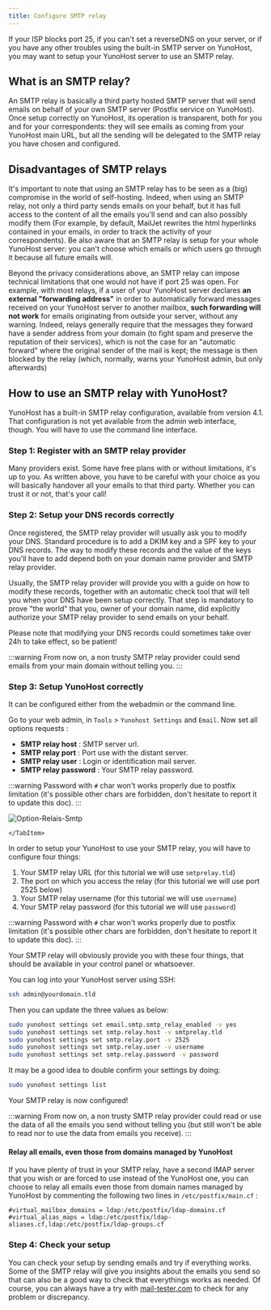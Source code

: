 ```yaml
---
title: Configure SMTP relay
---
```



If your ISP blocks port 25, if you can't set a reverseDNS on your server, or if you have any other troubles using the built-in SMTP server on YunoHost, you may want to setup your YunoHost server to use an SMTP relay.

## What is an SMTP relay?

An SMTP relay is basically a third party hosted SMTP server that will send emails on behalf of your own SMTP server (Postfix service on YunoHost).
Once setup correctly on YunoHost, its operation is transparent, both for you and for your correspondents: they will see emails as coming from your YunoHost main URL, but all the sending will be delegated to the SMTP relay you have chosen and configured.

## <FAIcon icon="fa-exclamation-triangle"/> Disadvantages of SMTP relays

It's important to note that using an SMTP relay has to be seen as a (big) compromise in the world of self-hosting. Indeed, when using an SMTP relay, not only a third party sends emails on your behalf, but it has full access to the content of all the emails you'll send and can also possibly modify them (For example, by default, MailJet rewrites the html hyperlinks contained in your emails, in order to track the activity of your correspondents). Be also aware that an SMTP relay is setup for your whole YunoHost server: you can't choose which emails or which users go through it because all future emails will.

Beyond the privacy considerations above, an SMTP relay can impose technical limitations that one would not have if port 25 was open. For example, with most relays, if a user of your YunoHost server declares **an external "forwarding address"** in order to automatically forward messages received on your YunoHost server to another mailbox, **such forwarding will not work** for emails originating from outside your server, without any warning. Indeed, relays generally require that the messages they forward have a sender address from your domain (to fight spam and preserve the reputation of their services), which is not the case for an "automatic forward" where the original sender of the mail is kept; the message is then blocked by the relay (which, normally, warns your YunoHost admin, but only afterwards)

## How to use an SMTP relay with YunoHost?

YunoHost has a built-in SMTP relay configuration, available from version 4.1. That configuration is not yet available from the admin web interface, though. You will have to use the command line interface.

### Step 1: Register with an SMTP relay provider

Many providers exist. Some have free plans with or without limitations, it's up to you. As written above, you have to be careful with your choice as you will basically handover all your emails to that third party. Whether you can trust it or not, that's your call!

### Step 2: Setup your DNS records correctly

Once registered, the SMTP relay provider will usually ask you to modify your DNS.
Standard procedure is to add a DKIM key and a SPF key to your DNS records.
The way to modify these records and the value of the keys you'll have to add depend both on your domain name provider and SMTP relay provider.

Usually, the SMTP relay provider will provide you with a guide on how to modify these records, together with an automatic check tool that will tell you when your DNS have been setup correctly. That step is mandatory to prove "the world" that you, owner of your domain name, did explicitly authorize your SMTP relay provider to send emails on your behalf.

Please note that modifying your DNS records could sometimes take over 24h to take effect, so be patient!

:::warning
<FAIcon icon="fa-exclamation-triangle"/> From now on, a non trusty SMTP relay provider could send emails from your main domain without telling you.
:::

### Step 3: Setup YunoHost correctly

It can be configured either from the webadmin or the command line.

<Tabs groupId="admin-commands">
  <TabItem value="web" label="From the web interface">

Go to your web admin, in `Tools` > `Yunohost Settings` and `Email`.
Now set all options requests :

- **SMTP relay host** : SMTP server url.
- **SMTP relay port** : Port use with the distant server.
- **SMTP relay user** : Login or identification mail server.
- **SMTP relay password** : Your SMTP relay password.

:::warning
<FAIcon icon="fa-exclamation-triangle"/> Password with `#` char won't works properly due to postfix limitation (it's possible other chars are forbidden, don't hesitate to report it to update this doc).
:::

![Option-Relais-Smtp](/img/webadmin/relay_smtp_option_webadmin_en.png)

    </TabItem>
  <TabItem value="cli" label="From the command line">
In order to setup your YunoHost to use your SMTP relay, you will have to configure four things:

1. Your SMTP relay URL (for this tutorial we will use `smtprelay.tld`)
2. The port on which you access the relay (for this tutorial we will use port 2525 below)
3. Your SMTP relay username (for this tutorial we will use `username`)
4. Your SMTP relay password (for this tutorial we will use `password`)

:::warning
<FAIcon icon="fa-exclamation-triangle"/> Password with `#` char won't works properly due to postfix limitation (it's possible other chars are forbidden, don't hesitate to report it to update this doc).
:::

Your SMTP relay will obviously provide you with these four things, that should be available in your control panel or whatsoever.

You can log into your YunoHost server using SSH:

```bash
ssh admin@yourdomain.tld
```

Then you can update the three values as below:

```bash
sudo yunohost settings set email.smtp.smtp_relay_enabled -v yes
sudo yunohost settings set smtp.relay.host -v smtprelay.tld
sudo yunohost settings set smtp.relay.port -v 2525
sudo yunohost settings set smtp.relay.user -v username
sudo yunohost settings set smtp.relay.password -v password
```

It may be a good idea to double confirm your settings by doing:

```bash
sudo yunohost settings list
```

  </TabItem>
</Tabs>

Your SMTP relay is now configured!

:::warning
<FAIcon icon="fa-exclamation-triangle"/> From now on, a non trusty SMTP relay provider could read or use the data of all the emails you send without telling you (but still won't be able to read nor to use the data from emails you receive).
:::

#### Relay all emails, even those from domains managed by YunoHost

If you have plenty of trust in your SMTP relay, have a second IMAP server that you wish or are forced to use instead of the YunoHost one, you can choose to relay all emails even those from domain names managed by YunoHost by commenting the following two lines in `/etc/postfix/main.cf` :

```text
#virtual_mailbox_domains = ldap:/etc/postfix/ldap-domains.cf
#virtual_alias_maps = ldap:/etc/postfix/ldap-aliases.cf,ldap:/etc/postfix/ldap-groups.cf
```

### Step 4: Check your setup

You can check your setup by sending emails and try if everything works.
Some of the SMTP relay will give you insights about the emails you send so that can also be a good way to check that everythings works as needed.
Of course, you can always have a try with [mail-tester.com](https://www.mail-tester.com/) to check for any problem or discrepancy.
